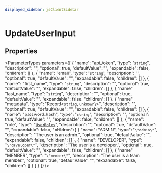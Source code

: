 ```yaml
---
displayed_sidebar: jsClientSidebar
---
```



# UpdateUserInput

## Properties

<ParameterTypes parameters={[
  {
    "name": "api_token",
    "type": "`string`",
    "description": "",
    "optional": true,
    "defaultValue": "",
    "expandable": false,
    "children": []
  },
  {
    "name": "email",
    "type": "`string`",
    "description": "",
    "optional": true,
    "defaultValue": "",
    "expandable": false,
    "children": []
  },
  {
    "name": "first_name",
    "type": "`string`",
    "description": "",
    "optional": true,
    "defaultValue": "",
    "expandable": false,
    "children": []
  },
  {
    "name": "last_name",
    "type": "`string`",
    "description": "",
    "optional": true,
    "defaultValue": "",
    "expandable": false,
    "children": []
  },
  {
    "name": "metadata",
    "type": "Record<`string`, `unknown`\\>",
    "description": "",
    "optional": true,
    "defaultValue": "",
    "expandable": false,
    "children": []
  },
  {
    "name": "password_hash",
    "type": "`string`",
    "description": "",
    "optional": true,
    "defaultValue": "",
    "expandable": false,
    "children": []
  },
  {
    "name": "role",
    "type": "[`UserRoles`](../enums/internal.internal.UserRoles.mdx)",
    "description": "",
    "optional": true,
    "defaultValue": "",
    "expandable": false,
    "children": [
      {
        "name": "ADMIN",
        "type": "``\"admin\"``",
        "description": "The user is an admin.",
        "optional": true,
        "defaultValue": "",
        "expandable": false,
        "children": []
      },
      {
        "name": "DEVELOPER",
        "type": "``\"developer\"``",
        "description": "The user is a developer.",
        "optional": true,
        "defaultValue": "",
        "expandable": false,
        "children": []
      },
      {
        "name": "MEMBER",
        "type": "``\"member\"``",
        "description": "The user is a team member.",
        "optional": true,
        "defaultValue": "",
        "expandable": false,
        "children": []
      }
    ]
  }
]} />

